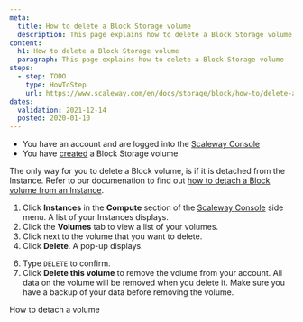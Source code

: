 ```yaml
---
meta:
  title: How to delete a Block Storage volume 
  description: This page explains how to delete a Block Storage volume
content:
  h1: How to delete a Block Storage volume 
  paragraph: This page explains how to delete a Block Storage volume
steps:
  - step: TODO
    type: HowToStep
    url: https://www.scaleway.com/en/docs/storage/block/how-to/delete-a-volume
dates:
  validation: 2021-12-14
  posted: 2020-01-10
---
```


<Message type="requirement">

- You have an account and are logged into the [Scaleway Console](https://console.scaleway.com/) 
- You have [created](/storage/block/how-to/create-a-volume/) a Block Storage volume

</Message>

<Message type="note">

The only way for you to delete a Block volume, is if it is detached from the Instance. Refer to our documenation to find out [how to detach a Block volume from an Instance](/storage/block/how-to/detach-a-volume/).

</Message>

1. Click **Instances** in the **Compute** section of the [Scaleway Console](https://console.scaleway.com) side menu. A list of your Instances displays.
3. Click the **Volumes** tab to view a list of your volumes.
4. Click <Icon name="more" /> next to the volume that you want to delete. 
5. Click **Delete**. A pop-up displays.
  <Lightbox src="scaleway-block-delete-volume.png" alt="" />

6. Type `DELETE` to confirm.
7. Click **Delete this volume** to remove the volume from your account.
	<Message type="important">
  All data on the volume will be removed when you delete it. Make sure you have a backup of your data before removing the volume.
  </Message>

<Navigation title="See Also">
  <PreviousButton to="/storage/block/how-to/detach-a-volume/">How to detach a volume</PreviousButton>
</Navigation>
